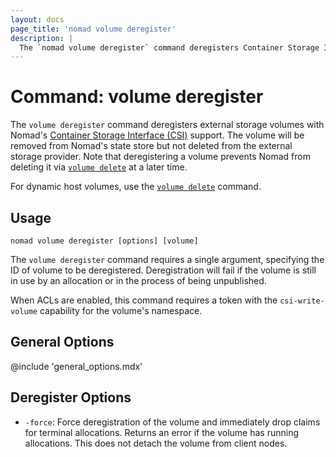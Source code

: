 ```yaml
---
layout: docs
page_title: 'nomad volume deregister'
description: |
  The `nomad volume deregister` command deregisters Container Storage Interface (CSI) storage volumes.
---
```


# Command: volume deregister

The `volume deregister` command deregisters external storage volumes with
Nomad's [Container Storage Interface (CSI)][csi] support. The volume will be
removed from Nomad's state store but not deleted from the external storage
provider. Note that deregistering a volume prevents Nomad from deleting it via
[`volume delete`] at a later time.

For dynamic host volumes, use the [`volume delete`][] command.


## Usage

```plaintext
nomad volume deregister [options] [volume]
```

The `volume deregister` command requires a single argument, specifying
the ID of volume to be deregistered. Deregistration will fail if the
volume is still in use by an allocation or in the process of being
unpublished.

When ACLs are enabled, this command requires a token with the
`csi-write-volume` capability for the volume's namespace.

## General Options

@include 'general_options.mdx'

## Deregister Options

- `-force`: Force deregistration of the volume and immediately drop claims for
  terminal allocations. Returns an error if the volume has running
  allocations. This does not detach the volume from client nodes.

[csi]: https://github.com/container-storage-interface/spec
[`volume delete`]: /nomad/docs/commands/volume/delete
